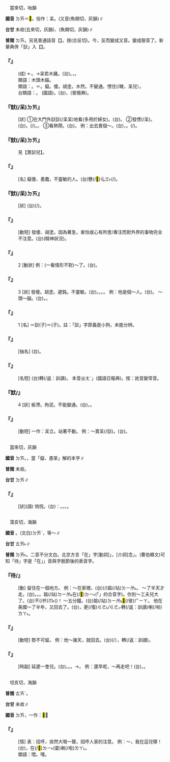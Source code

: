 
=={{ruby|獃|ㄉㄞ}}==

　當來切，咍韻

'''國音''' <rt>ㄉㄞ</rt>＝<mark>&#xf8f54;</mark>。俗作：呆。(又音{{ruby|）|ㄞˊ}}(魚開切，灰韻)∥

'''台甘''' 未收{{ruby|。|ㄍㄞˊ}}(五來切，灰韻)、(魚開切，灰韻)∥

'''普閩''' <rt>ㄉㄞ</rt>。另見普通話音【{{ruby|獃|ㄞˊ}}】。按{{ruby|：|ㄞˊ}}(合反切)。今，反而變成又音。變成廢音了。新華典併「獃」入【{{ruby|呆|ㄉㄞ}}】。

    

==='''『{{ruby|獃|ㄉㄞ}}{{ruby|若|ㄖㄨㄛˋ}}{{ruby|木|ㄇㄨˋ}}{{ruby|雞|ㄐㄧ}}』'''===
: (成) ←{{ruby|獃|ㄞˊ}}{{ruby|若|ㄖㄨㄛˋ}}{{ruby|木|ㄇㄨˋ}}{{ruby|雞|ㄐㄧ}}。→呆若木雞。(台){{ruby|戇|ㆣㆲ˫}}{{ruby|戇|ㆣㆲ˫}}{{ruby|神|ㄒㄧㄣˊ}}{{ruby|神|ㄒㄧㄣˊ}}{{ruby|那|ㄋㄚˋ}}{{ruby|像|ㄑㄧㆫ˫/ㄑㄧㆧ˫}}{{ruby|一|ㄐㄧㆵ ͘}}{{ruby|隻|ㄐㄧㄚㆷ}}{{ruby|柴|ㄘㄚˊ}}{{ruby|刻|ㄎㄧㆤㆶ}}{{ruby|丌|ㆤ}}{{ruby|雞|ㄍㄨㆤ/ㄍㆤ}}。{{ruby|形|ㄏㄧㄥˊ}}{{ruby|容|ㄧㆲˊ}}{{ruby|著|ㄉㄧㄜㆷ}}{{ruby|驚|ㄍㄧㆩ}}{{ruby|或|ㄧㄚㆷ ͘}}{{ruby|是|ㄒㄧ˫}}{{ruby|感|ㄍㆰˋ}}{{ruby|覺|ㄍㄚㆶ}}{{ruby|真|ㄐㄧㄣ}}{{ruby|奇|ㄍㄧˊ}}{{ruby|怪|ㄍㄨㄞ˪}}，{{ruby|失|ㄒㄧㆵ}}{{ruby|精|ㄐㄧㄥ}}{{ruby|神|ㄒㄧㄣˊ}}{{ruby|戇|ㆣㆲ˫}}{{ruby|戇|ㆣㆲ˫}}{{ruby|在|ㄗㄞ˫}}{{ruby|→|ㄘㄞ˫}}{{ruby|在|ㄗㄞ˫}}{{ruby|→|ㄘㄞ˫}}{{ruby|<mark>&#xffa45;</mark>|ㆠㆤ˫/ㆠㄨㆤ˫}}{{ruby|轉|ㄉㄧㄣˋ}}{{ruby|動|ㄉㄤ˫}}{{ruby|丌|ㆤ}}{{ruby|款|ㄎㄨㄢˋ}}。
:類語：木頭木腦。
:
:類語：{{ruby|獃|ㄞˊ}}{{ruby|→|ㄉㄞ}}。{{ruby|呆|ㄉㄞ}}{{ruby|←|ㄅㄠˇ}}{{ruby|、|ㄇㄡˇ}}＝{{ruby|<mark>&#xf8f54;</mark>|ㄉㄞ}}。癡。傻。胡塗。木然。不變通。愣住(/睖，呆兒）。
:
:台類語：{{ruby|戇|ㆣㆰ˫}}。 (國語){{ruby|戇|ㄓㄨㄤˋ}}。(台){{ruby|<mark>&#xffc53;</mark>|ㆣㆲ˫}}，{{ruby|儑|ㆣㆲ˫}}{{ruby|直|ㄉㄧㆵ ͘}}(普閩典)。
:
    

==='''『{{ruby|賣|ㄇㄞˋ}}獃(/呆)<rt>ㄉㄞ</rt>{{ruby|兒|ㄦ}}』'''===
: [狀] ①在大門外獃獃(/呆呆)地看(多用於婦女)。(台){{ruby|無|ㆠㄜˊ}}{{ruby|神|ㄒㄧㄣˊ}}{{ruby|無|ㆠㄜˊ}}{{ruby|神|ㄒㄧㄣˊ}}{{ruby|看|ㄎㄨㆩ˪}}{{ruby|街|ㄍㄨㆤ/ㄍㆤ}}{{ruby|路|ㄌㆦ˫}}{{ruby|面|ㆠㄧㄣ˫}}。 ②發愣(/呆)。(台){{ruby|神|ㄒㄧㄣˊ}}{{ruby|去|ㄎㄧ˪}}。{{ruby|戇|ㆣㆲ˫}}{{ruby|戇|ㆣㆲ˫}}(/{{ruby|<mark>&#xffc53;</mark>|ㆣㆲ˫}}{{ruby|<mark>&#xffc53;</mark>|ㆣㆲ˫}})。{{ruby|在|ㄗㄞ˫}}{{ruby|→|ㄘㄞ˫}}{{ruby|在|ㄗㄞ˫}}{{ruby|→|ㄘㄞ˫}}。 ③看熱鬧。(台){{ruby|看|ㄎㄨㆩ˪}}{{ruby|鬧|ㄌㄠ˫}}{{ruby|熱|ㆢㄧㄚㆵ ͘/ㄌㄧㄚㆵ ͘}}。 例：出去賣個～。(台){{ruby|出|ㄘㄨㆵ}}{{ruby|來|ㄌㄞˊ}}{{ruby|去|ㄎㄧ˪}}{{ruby|外|ㆣㄨㄚ˫}}{{ruby|口|ㄎㄠˋ}}{{ruby|企|ㄎㄧㄚ˫}}{{ruby|愖|ㄒㄧㆬ˫}}，{{ruby|看|ㄎㄨㆩ˪}}{{ruby|看|ㄎㄨㆩ˪}}{{ruby|咧|ㄌㆤ˪}}。{{ruby|來|ㄌㄞˊ}}{{ruby|去|ㄎㄧ˪}}{{ruby|街|ㄍㄨㆤ/ㄍㆤ}}{{ruby|面|ㆠㄧㄣ˫}}{{ruby|看|ㄎㄨㆩ˪}}{{ruby|人|ㄌㄤˊ}}(/{{ruby|看|ㄎㄨㆩ˪}}{{ruby|鬧|ㄌㄠ˫}}{{ruby|熱|ㆢㄧㄚㆵ ͘/ㄌㄧㄚㆵ ͘}})。
    

==='''『獃(/呆)<rt>ㄉㄞ</rt>{{ruby|兒|ㄦ}}』'''===
:  見【賣獃兒】。
    

==='''『{{ruby|獃|ㄉㄞ}}{{ruby|子|·ㄗˇ}}』'''===
: [名] 癡傻、愚蠢，不靈敏的人。(台)戇(/<mark>&#xffc53;</mark>)<rt>ㆣㆲ˫</rt>{{ruby|人|ㄌㄤˊ}}(/{{ruby|憨|ㄎㆰˋ}}{{ruby|人|ㄌㄤˊ}})。
    

==='''『獃(/呆)<rt>ㄉㄞ</rt>{{ruby|愣|ㄌㄥˋ}}{{ruby|愣|ㄌㄥˋ}}』'''===
: [狀] (台){{ruby|戇|ㆣㆲ˫}}{{ruby|戇|ㆣㆲ˫}}(/{{ruby|<mark>&#xffc53;</mark>|ㆣㆲ˫}}{{ruby|<mark>&#xffc53;</mark>|ㆣㆲ˫}})。
    

==='''『{{ruby|發|ㄈㄚ}}{{ruby|獃|ㄉㄞ}}』'''===
: [動短] 發傻、胡塗。因為著急，害怕或心有所思/專注而對外界的事物完全不注意。(台){{ruby|一|ㄐㄧㆵ ͘}}{{ruby|個|ㆤˊ}}{{ruby|人|ㄌㄤˊ}}(精神狀況){{ruby|神|ㄒㄧㄣˊ}}{{ruby|神|ㄒㄧㄣˊ}}{{ruby|在|ㄗㄞ˫}}{{ruby|→|ㄘㄞ˫}}{{ruby|在|ㄗㄞ˫}}{{ruby|→|ㄘㄞ˫}}。
    

==='''『{{ruby|獃|ㄉㄞ}}』'''===
:2  [動狀] 例：(一看情形不對)～了。(台){{ruby|戇|ㆣㆲ˫}}{{ruby|神|ㄒㄧㄣˊ}}{{ruby|去|ㄎㄧ˪}}。
    

==='''『{{ruby|獃|ㄉㄞ}}』'''===
:3  [狀] 發傻。胡塗。遲鈍。不靈敏。(台){{ruby|戇|ㆣㆲ˫}}。{{ruby|惷|ㆣㆲ˫}}。{{ruby|鈍|ㄉㄨㄣ˫}}。{{ruby|無|ㆠㄜˊ}}{{ruby|巧|ㄎㄧㄠˋ}}。 例：他是個～人。(台){{ruby|伊|ㄧ}}{{ruby|是|ㄒㄧ˫}}{{ruby|戇|ㆣㆲ˫}}{{ruby|人|ㄌㄤˊ}}。 ～頭～腦。(台){{ruby|一|ㄐㄧㆵ ͘}}{{ruby|個|ㆤˊ}}{{ruby|人|ㄌㄤˊ}}{{ruby|悾|ㄎㆲ}}{{ruby|悾|ㄎㆲ}}{{ruby|戇|ㆣㆲ˫}}{{ruby|戇|ㆣㆲ˫}}{{ruby|丌|ㆤ}}{{ruby|款|ㄎㄨㄢˋ}}。{{ruby|悾|ㄎㆲ}}{{ruby|憨|ㄎㆰˋ}}{{ruby|悾|ㄎㆲ}}{{ruby|憨|ㄎㆰˋ}}。
    

==='''『{{ruby|獃|ㄉㄞ}}』'''===
:1  [名] ＝獃(子)＝{{ruby|<mark>&#xf8f54;</mark>|ㄉㄞ}}(子)。註：「獃」字原義是小狗，未能分辨。
    

==='''『{{ruby|獃|ㄉㄞ}}{{ruby|氣|ㄑㄧˋ}}』'''===
: [抽名] (台){{ruby|憨|ㄎㆰˋ}}{{ruby|氣|ㄎㄧ˪}}。
    

==='''『{{ruby|獃|ㄉㄞ}}{{ruby|帳|ㄓㄤˋ}}』'''===
: [名短] (台){{ruby|收|ㄒㄧㄨ}}{{ruby|<mark>&#xffa45;</mark>|ㆠㆤ˫/ㆠㄨㆤ˫}}{{ruby|倒|ㄉㄜ˪}}轉(/返：訓讀){{ruby|·|ㄉㆭˋ}}{{ruby|來|·ㄌㄞˊ}}{{ruby|丌|ㆤ}}{{ruby|欠|ㄎㄧㆰ˪}}{{ruby|帳|ㄒㄧㄠ˪}}。 本音{{ruby|「|ㄞˊ}}<rt>ㄓㄤˋ</rt>」(國語日報典)。按：訛音變常音。
    

==='''『獃/{{ruby|呆|ㄉㄞ}}』'''===
:4  [狀] 板滯。拘泥。不能變通。(台){{ruby|迂|ㄨ˪}}{{ruby|滯|ㄉㄨ˪}}。{{ruby|無|ㆠㄜˊ}}{{ruby|變|ㄅㄧㄢ˪}}{{ruby|竅|ㄎㄧㄠ˪}}。
    

==='''『{{ruby|獃|ㄉㄞ}}{{ruby|立|ㄌㄧˋ}}』'''===
: [動短] 一作：呆立。站著不動。 例：～賣呆(/獃)。(台){{ruby|在|ㄗㄞ˫}}{{ruby|→|ㄘㄞ˫}}{{ruby|在|ㄗㄞ˫}}{{ruby|→|ㄘㄞ˫}}。
    

=={{ruby|<mark>&#xf8f54;</mark>|ㄉㄞ}}==

　當來切，灰韻

'''國音''' <rt>ㄉㄞ</rt>。{{ruby|獃|ㄉㄞ}}，當「癡、愚笨」解的本字∥

'''普閩''' 未收。

'''台甘''' <rt>ㄉㄞ</rt>∥

    

==='''『{{ruby|<mark>&#xf8f54;</mark>|ㄉㄞ}}』'''===
: [狀](語) 惝怳。(台){{ruby|按|ㄢ˪}}：{{ruby|怳|ㄏㆲˋ}}。{{ruby|恍|ㄏㆲˋ}}。{{ruby|自|ㄗㄨ˫}}{{ruby|失|ㄒㄧㆵ}}。{{ruby|失|ㄒㄧㆵ}}{{ruby|神|ㄒㄧㄣˊ}}。
    

=={{ruby|待|ㄉㄞ}}==

　蕩亥切，海韻

'''國音''' {{ruby|(語)|ㄉㄞ}}。(文白)<rt>ㄉㄞˋ</rt>，等～∥

'''台甘''' <rt>ㄊㄞ˫</rt>∥

'''普閩''' <rt>ㄉㄞ˫</rt>{{ruby|。|ㄊㄞ˫}}。二音不分文白。北京方言「在」字[動詞]{{ruby|「|ㄉㄞ}}」，[介詞]念{{ruby|「|ㄉㄜ}}」。(曹伯韓文)可知「待」字是「在」{{ruby|「|ㄉㄞ}}」音與字脫節後的表音字。

    

==='''『待/{{ruby|在|ㄉㄞ}}』'''===
: [動] 留住在一個地方。 例：～在家裡。(台){{ruby|縮|ㄍㄧㄨ}}(/{{ruby|居|ㄍㄨ}}{{ruby|→|ㄍㄧㄨ}})踮(/站)<rt>ㄉㄧㆰ˪</rt>{{ruby|厝|ㄘㄨ˪}}{{ruby|內|ㄌㄞ˫}}。 ～了半天才走。(台){{ruby|停|ㄊㄧㄥˊ}}。{{ruby|停|ㄊㄧㄥˊ}}{{ruby|留|ㄌㄧㄨˊ}}。{{ruby|站|ㄉㄧㆰ˪}}。踮(/站)<rt>ㄉㄧㆰ˪</rt>在(/<mark>&#xf9853;</mark>)<rt>ㄉㄧ˫</rt>{{ruby|<mark>&#xf8fbd;</mark>|ㄏㄧㄚ}}(「{{ruby|彼|ㄏㄧˋ}}{{ruby|跡|ㄌㄧㄚㆷ}}」的合音字){{ruby|停|ㄊㄧㄥˊ}}{{ruby|半|ㄅㄨㆩ˪}}{{ruby|晡|ㄅㆦ}}{{ruby|即|ㄐㄧㄚㆷ}}{{ruby|離|ㄌㄧ˫}}{{ruby|開|ㄎㄨㄧ}}。你別～工夫兒大了。(台){{ruby|汝|ㄌㄧˋ}}不(/伓)<rt>ㆬ˫</rt>{{ruby|通|ㄊㄤ}}({{ruby|去|ㄎㄧ˪}}){{ruby|滯|ㄉㄨㄚ˪}}{{ruby|傷|ㄒㄧㆧ/ㄒㄧㆫ}}{{ruby|久|ㄍㄨˋ}}{{ruby|喔|ㆦ˪}}！ ～五分鐘。(台)踮(/站)<rt>ㄉㄧㆰ˪</rt><mark>&#xf8fbd;</mark>(/彼)<rt>ㄏㄧㄚ</rt>{{ruby|停|ㄊㄧㄥˊ}}{{ruby|五|ㆣㆦ˫}}{{ruby|分|ㄏㄨㄣ}}{{ruby|鐘|ㄐㄧㄥ}}。 他在美國～了半年，又回去了。(台){{ruby|伊|ㄧ}}{{ruby|去|ㄎㄧ˪}}{{ruby|美|ㆠㄧˋ}}{{ruby|國|ㄍㆦㆶ}}{{ruby|滯|ㄉㄨㄚ˪}}{{ruby|半|ㄅㄨㆩ˪}}{{ruby|年|ㄋㄧˊ}}，{{ruby|又|ㄧㄨ˫}}更(/復)<rt>ㄍㄜ˪/ㄍㄜㆷ</rt>{{ruby|倒|ㄉㄜ˪}}轉(/返：訓讀){{ruby|·|ㄉㆭˋ}}{{ruby|去|·ㄎㄧ˪}}喇(/啦)<rt>ㄌㄚ˪</rt>。
    

==='''『{{ruby|待|ㄉㄞ}}{{ruby|不|ㄅㄨˋ}}{{ruby|了|·ㄌㄧㄠˇ}}』'''===
: [動短] 勢不可留。 例：他～幾天，就{{ruby|得|ㄉㄟˇ}}回去。(台){{ruby|伊|ㄧ}}{{ruby|滯|ㄉㄨㄚ˪}}{{ruby|無|ㆠㄜˊ}}{{ruby|幾|ㄍㄨㄧˋ}}{{ruby|日|ㆢㄧㆵ ͘/ㄌㄧㆵ ͘}}(/{{ruby|<mark>&#xffa45;</mark>|ㆠㆤ˫/ㆠㄨㆤ˫}}{{ruby|得|ㄉㄧㆵ}}{{ruby|通|ㄊㄤ}}{{ruby|滯|ㄉㄨㄚ˪}}{{ruby|若|ㄌㄨㄚ˫/ㆣㄨㄚ˫}}{{ruby|久|ㄍㄨˋ}}），{{ruby|著|ㄉㄧㄜㆷ}}{{ruby|愛|ㄞ˪}}{{ruby|倒|ㄉㄜ˪}}轉(/返：訓讀){{ruby|·|ㄉㆭˋ}}{{ruby|去|·ㄎㄧ˪}}。
    

==='''『{{ruby|待|ㄉㄞ}}{{ruby|一|ㄧˊ}}{{ruby|會|ㄏㄨㄟˇ/ㄏㄨㄛˇ}}{{ruby|兒|ㄦ}}』'''===
: [時副] 延遲一會兒。(台){{ruby|慢|ㆠㄢ˫}}{{ruby|一|ㄐㄧㆵ ͘}}{{ruby|下|·ㆤ˫}}。{{ruby|停|ㄊㄧㄥˊ}}{{ruby|一|ㄐㄧㆵ ͘}}{{ruby|下|·ㆤ˫}}。{{ruby|等|ㄉㄢˋ}}{{ruby|一|ㄐㄧㆵ ͘}}{{ruby|會|·ㆤ˫}}{{ruby|仔|ㄚ}}。→{{ruby|稍|ㄒㄧㄜ}}{{ruby|停|ㄊㄧㄥˊ}}{{ruby|咧|ㄌㆤ˪}}。 例：還早呢，～再走吧！(台){{ruby|時|ㄒㄧˊ}}{{ruby|間|ㄍㄢ}}{{ruby|猶|ㄧㄠˋ}}{{ruby|早|ㄗㄚˋ}}{{ruby|咧|ㄌㆤ˪}}，{{ruby|較|ㄎㄚㆷ}}{{ruby|稍|ㄒㄧㄜ}}{{ruby|停|ㄊㄧㄥˊ}}{{ruby|仔|ㄚ}}{{ruby|即|ㄐㄧㄚㆷ}}{{ruby|去|ㄎㄧ˪}}。
    

=={{ruby|呔|ㄉㄞ}}==

　坦亥切，海韻

'''普閩''' <rt>ㄊㄞˋ</rt>。

'''台甘''' 未收∥

'''國音''' <rt>ㄉㄞ</rt>，一作：<mark>&#xf957e;</mark>{{ruby|。|ㄊㄞˇ}}∥

    

==='''『{{ruby|呔|ㄉㄞ}}』'''===
: [情] 表：招呼，突然大喝一聲，招呼人家的注意。 例：～，我在這兒哪！(台){{ruby|喂|ㄨㆤˋ}}，{{ruby|我|ㆣㄨㄚˋ}}在(/<mark>&#xf9853;</mark>)<rt>ㄉㄧ˫</rt>{{ruby|<mark>&#xf8f7a;</mark>|ㄐㄧㄚ/ㄐㄧㄚˊ}}(廈)喇(/啦)<rt>ㄌㄚ˪</rt>。
:類語：喂。嘿。
:
    
